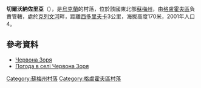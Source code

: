 {{coord|51|45|46|N|34|25|48|E|scale:100000_region:UA|display=title}}

'''切爾沃納佐里亞'''（{{lang-uk|Червона Зоря}}），是[[烏克蘭|烏克蘭]]的村落，位於該國東北部[[蘇梅州|蘇梅州]]，由[[格盧霍夫區|格盧霍夫區]]負責管轄，處於[[克列文河|克列文河]]畔，距離[[西多里夫卡_(格盧霍夫區)|西多里夫卡]]3公里，海拔高度170米，2001年人口4。

==參考資料==
* [http://w1.c1.rada.gov.ua/pls/z7502/A005?rdat1=02.02.2010&rf7571=28967 Червона Зоря]{{dead link|date=2017年11月 |bot=InternetArchiveBot |fix-attempted=yes }}
* [http://weather.in.ua/ua/symskaja/27930 Погода в селі Червона Зоря] {{Wayback|url=http://weather.in.ua/ua/symskaja/27930 |date=20200415105648 }}

{{DEFAULTSORT:Червона Зоря}}

[[Category:蘇梅州村落|Category:蘇梅州村落]]
[[Category:格盧霍夫區村落|Category:格盧霍夫區村落]]


{{Sumy-geo-stub}}